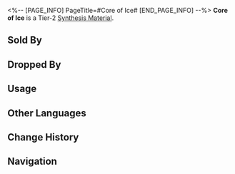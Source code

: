 <%-- [PAGE_INFO]
PageTitle=#Core of Ice#
[END_PAGE_INFO] --%>
{{Item Infobox
|id          = 181005
|image       = Item Core of Ice.png
|type        = Synthesis Material
|invCategory = Other Materials
|rarity      = 2
|effect      = 
|description = Tier 2 Synthesis Material
|source1     = [[Corridor of Fading Echoes: Everwinter Shadewalkers or other enemies]]
|source2     = [[Administrative District Shop]]
}}
{{Description|Shattered ice fallen from the stars.<br />The frosty mist it emits when removed from a specialized canister looks like the breath of wintertime.<br /><br />''"Zoom in on a snowflake 100 times and behold the wonder of nature."''}}
'''Core of Ice''' is a Tier-2 [[Synthesis Material]].

==Sold By==
{{Shop Availability}}

==Dropped By==
{{Dropped By}}

==Usage==
{{Craft Usage}}

==Other Languages==
{{Other Languages
|en   = Core of Ice
|zhs  = 冰之芯
|zht  = 冰之芯
|ja   = 氷の芯
|ko   = 얼음 코어
|es   = Núcleo de hielo
|fr   = Noyau de glace
|ru   = Ядро льда
|th   = Core of Ice
|vi   = Lõi Băng
|de   = Kern aus Eis
|id   = Core of Ice
|pt   = Núcleo de Gelo
}}

==Change History==
{{Change History|1.0}}

==Navigation==
{{Synthesis Material Navbox}}